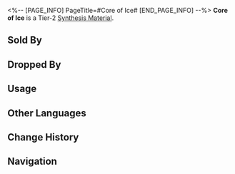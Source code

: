 <%-- [PAGE_INFO]
PageTitle=#Core of Ice#
[END_PAGE_INFO] --%>
{{Item Infobox
|id          = 181005
|image       = Item Core of Ice.png
|type        = Synthesis Material
|invCategory = Other Materials
|rarity      = 2
|effect      = 
|description = Tier 2 Synthesis Material
|source1     = [[Corridor of Fading Echoes: Everwinter Shadewalkers or other enemies]]
|source2     = [[Administrative District Shop]]
}}
{{Description|Shattered ice fallen from the stars.<br />The frosty mist it emits when removed from a specialized canister looks like the breath of wintertime.<br /><br />''"Zoom in on a snowflake 100 times and behold the wonder of nature."''}}
'''Core of Ice''' is a Tier-2 [[Synthesis Material]].

==Sold By==
{{Shop Availability}}

==Dropped By==
{{Dropped By}}

==Usage==
{{Craft Usage}}

==Other Languages==
{{Other Languages
|en   = Core of Ice
|zhs  = 冰之芯
|zht  = 冰之芯
|ja   = 氷の芯
|ko   = 얼음 코어
|es   = Núcleo de hielo
|fr   = Noyau de glace
|ru   = Ядро льда
|th   = Core of Ice
|vi   = Lõi Băng
|de   = Kern aus Eis
|id   = Core of Ice
|pt   = Núcleo de Gelo
}}

==Change History==
{{Change History|1.0}}

==Navigation==
{{Synthesis Material Navbox}}